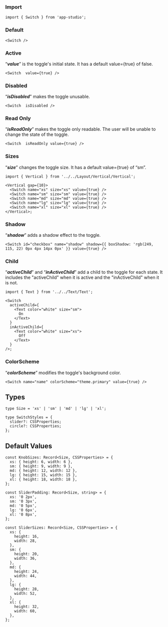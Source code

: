 ### **Import**

```tsx static
import { Switch } from 'app-studio';
```

### **Default**

```tsx
<Switch />
```

### **Active**

“**_value_**” is the toggle's initial state. It has a default value={true} of false.

```tsx
<Switch  value={true} />
```

### **Disabled**

“**_isDisabled_**” makes the toggle unusable.

```tsx
<Switch  isDisabled />
```

### **Read Only**

“**_isReadOnly_**” makes the toggle only readable. The user will be unable to change the state of the toggle.

```tsx
<Switch  isReadOnly value={true} />
```

### **Sizes**

“**_size_**” changes the toggle size. It has a default value={true} of “sm”.

```tsx
import { Vertical } from '../../Layout/Vertical/Vertical';

<Vertical gap={10}>
  <Switch name="xs" size="xs" value={true} />
  <Switch name="sm" size="sm" value={true} />
  <Switch name="md" size="md" value={true} />
  <Switch name="lg" size="lg" value={true} />
  <Switch name="xl" size="xl" value={true} />
</Vertical>;
```

### **Shadow**

“**_shadow_**” adds a shadow effect to the toggle.

```tsx
<Switch id="checkbox" name="shadow" shadow={{ boxShadow: 'rgb(249, 115, 22) 0px 4px 14px 0px' }} value={true} />
```

### **Child**

“**_activeChild_**” and “**_inActiveChild_**” add a child to the toggle for each state. It includes the "activeChild" when it is active and the "inActiveChild" when it is not.

```tsx
import { Text } from '../../Text/Text';

<Switch
  activeChild={
    <Text color="white" size="sm">
      On
    </Text>
  }
  inActiveChild={
    <Text color="white" size="xs">
      Off
    </Text>
  }
/>;
```

### **ColorScheme**

“**_colorScheme_**” modifies the toggle's background color.

```tsx
<Switch name="name" colorScheme="theme.primary" value={true} />
```

## **Types**

```tsx static
type Size = 'xs' | 'sm' | 'md' | 'lg' | 'xl';
```

```tsx static
type SwitchStyles = {
  slider?: CSSProperties;
  circle?: CSSProperties;
};
```

## **Default Values**

```tsx static
const KnobSizes: Record<Size, CSSProperties> = {
  xs: { height: 6, width: 6 },
  sm: { height: 9, width: 9 },
  md: { height: 12, width: 12 },
  lg: { height: 15, width: 15 },
  xl: { height: 18, width: 18 },
};
```

```tsx static
const SliderPadding: Record<Size, string> = {
  xs: '0 2px',
  sm: '0 3px',
  md: '0 5px',
  lg: '0 6px',
  xl: '0 8px',
};
```

```tsx static
const SliderSizes: Record<Size, CSSProperties> = {
  xs: {
    height: 16,
    width: 28,
  },
  sm: {
    height: 20,
    width: 36,
  },
  md: {
    height: 24,
    width: 44,
  },
  lg: {
    height: 28,
    width: 52,
  },
  xl: {
    height: 32,
    width: 60,
  },
};
```

